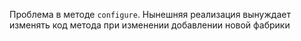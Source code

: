 Проблема в методе `configure`. Нынешняя реализация вынуждает изменять код метода при изменении добавлении новой фабрики
